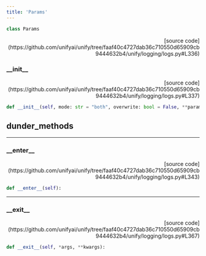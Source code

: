 ```yaml
---
title: 'Params'
---
```


```python
class Params
```

<p align="right">[source code](https://github.com/unifyai/unify/tree/faaf40c4727dab36c710550d65909cb9444632b4/unify/logging/logs.py#L336)</p>



### \_\_init\_\_

<p align="right">[source code](https://github.com/unifyai/unify/tree/faaf40c4727dab36c710550d65909cb9444632b4/unify/logging/logs.py#L337)</p>

```python
def __init__(self, mode: str = "both", overwrite: bool = False, **params):
```



## dunder_methods

---

### \_\_enter\_\_

<p align="right">[source code](https://github.com/unifyai/unify/tree/faaf40c4727dab36c710550d65909cb9444632b4/unify/logging/logs.py#L343)</p>

```python
def __enter__(self):
```



---

### \_\_exit\_\_

<p align="right">[source code](https://github.com/unifyai/unify/tree/faaf40c4727dab36c710550d65909cb9444632b4/unify/logging/logs.py#L367)</p>

```python
def __exit__(self, *args, **kwargs):
```

